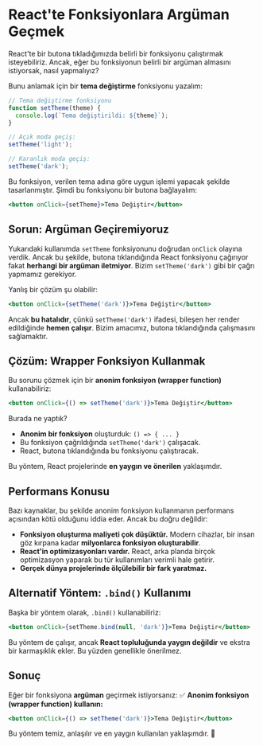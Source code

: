 # React'te Fonksiyonlara Argüman Geçmek

React'te bir butona tıkladığımızda belirli bir fonksiyonu çalıştırmak isteyebiliriz. Ancak, eğer bu fonksiyonun belirli bir argüman almasını istiyorsak, nasıl yapmalıyız?

Bunu anlamak için bir **tema değiştirme** fonksiyonu yazalım:

```js
// Tema değiştirme fonksiyonu
function setTheme(theme) {
  console.log(`Tema değiştirildi: ${theme}`);
}

// Açık moda geçiş:
setTheme('light');

// Karanlık moda geçiş:
setTheme('dark');
```

Bu fonksiyon, verilen tema adına göre uygun işlemi yapacak şekilde tasarlanmıştır. Şimdi bu fonksiyonu bir butona bağlayalım:

```jsx
<button onClick={setTheme}>Tema Değiştir</button>
```

## Sorun: Argüman Geçiremiyoruz

Yukarıdaki kullanımda `setTheme` fonksiyonunu doğrudan `onClick` olayına verdik. Ancak bu şekilde, butona tıklandığında React fonksiyonu çağırıyor fakat **herhangi bir argüman iletmiyor**. Bizim `setTheme('dark')` gibi bir çağrı yapmamız gerekiyor.

Yanlış bir çözüm şu olabilir:

```jsx
<button onClick={setTheme('dark')}>Tema Değiştir</button>
```

Ancak **bu hatalıdır**, çünkü `setTheme('dark')` ifadesi, bileşen her render edildiğinde **hemen çalışır**. Bizim amacımız, butona tıklandığında çalışmasını sağlamaktır.

## Çözüm: Wrapper Fonksiyon Kullanmak

Bu sorunu çözmek için bir **anonim fonksiyon (wrapper function)** kullanabiliriz:

```jsx
<button onClick={() => setTheme('dark')}>Tema Değiştir</button>
```

Burada ne yaptık?

- **Anonim bir fonksiyon** oluşturduk: `() => { ... }`
- Bu fonksiyon çağrıldığında `setTheme('dark')` çalışacak.
- React, butona tıklandığında bu fonksiyonu çalıştıracak.

Bu yöntem, React projelerinde **en yaygın ve önerilen** yaklaşımdır.

## Performans Konusu

Bazı kaynaklar, bu şekilde anonim fonksiyon kullanmanın performans açısından kötü olduğunu iddia eder. Ancak bu doğru değildir:

- **Fonksiyon oluşturma maliyeti çok düşüktür.** Modern cihazlar, bir insan göz kırpana kadar **milyonlarca fonksiyon oluşturabilir**.
- **React'in optimizasyonları vardır.** React, arka planda birçok optimizasyon yaparak bu tür kullanımları verimli hale getirir.
- **Gerçek dünya projelerinde ölçülebilir bir fark yaratmaz.**

## Alternatif Yöntem: `.bind()` Kullanımı

Başka bir yöntem olarak, `.bind()` kullanabiliriz:

```jsx
<button onClick={setTheme.bind(null, 'dark')}>Tema Değiştir</button>
```

Bu yöntem de çalışır, ancak **React topluluğunda yaygın değildir** ve ekstra bir karmaşıklık ekler. Bu yüzden genellikle önerilmez.

## Sonuç

Eğer bir fonksiyona **argüman** geçirmek istiyorsanız:
✅ **Anonim fonksiyon (wrapper function) kullanın:**

```jsx
<button onClick={() => setTheme('dark')}>Tema Değiştir</button>
```

Bu yöntem temiz, anlaşılır ve en yaygın kullanılan yaklaşımdır. 🎯

